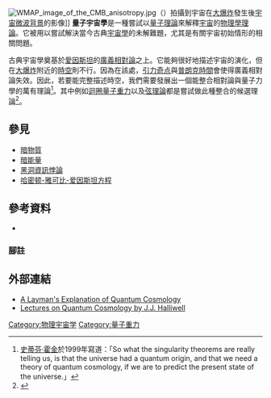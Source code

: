 {{noteTA|G1=物理學}}
[[File:WMAP_image_of_the_CMB_anisotropy.jpg|thumb]]（{{lang|en|WMAP}}）拍攝到宇宙在[[大爆炸|大爆炸]]發生後[[宇宙微波背景|宇宙微波背景]]的影像]]
'''量子宇宙學'''是一種嘗試以[[量子场论|量子理論]]來解釋[[宇宙|宇宙]]的[[理論物理學|物理學理論]]。它被用以嘗試解決當今古典[[宇宙学|宇宙學]]的未解難題，尤其是有關宇宙初始情形的相關問題。

古典宇宙學奠基於[[阿尔伯特·爱因斯坦|愛因斯坦]]的[[廣義相對論|廣義相對論]]之上。它能夠很好地描述宇宙的演化，但在[[大爆炸|大爆炸]]附近的[[時空|時空]]則不行。因為在該處，[[引力奇点|引力奇点]]與[[普朗克時間|普朗克時間]]會使得廣義相對論失效。因此，若要能完整描述時空，我們需要發展出一個能整合相對論與量子力學的萬有理論<ref>[[史蒂芬·霍金|史蒂芬·霍金]]於1999年寫道：「So what the singularity theorems are really telling us, is that the universe had a quantum origin, and that we need a theory of quantum cosmology, if we are to predict the present state of the universe.」{{cite web |url=http://www.hawking.org.uk/quantum-cosmology-m-theory-and-the-anthropic-principle.html |title=存档副本 |accessdate=2015-02-14  |deadurl=yes |archiveurl=https://web.archive.org/web/20150214222724/http://www.hawking.org.uk/quantum-cosmology-m-theory-and-the-anthropic-principle.html |archivedate=2015-02-14 }}</ref>。其中例如[[迴圈量子重力|迴圈量子重力]]以及[[弦理論|弦理論]]都是嘗試做此種整合的候選理論<ref>{{Cite journal|author = Klebanov, Igor|author2 = Maldacena, Juan|last-author-amp = yes|title = Solving Quantum Field Theories via Curved Spacetimes|journal = Physics Today|date = 2009|url = http://www.sns.ias.edu/~malda/Published.pdf|format = PDF|accessdate = May 2013|page = 28|doi = 10.1063/1.3074260|volume = 62|bibcode = 2009PhT....62a..28K}}</ref>。

== 參見 ==
{{Portal box|物理學|天文學}}
* [[暗物質|暗物質]]
* [[暗能量|暗能量]]
* [[黑洞資訊悖論|黑洞資訊悖論]]
* [[哈密顿-雅可比-爱因斯坦方程|哈密顿-雅可比-爱因斯坦方程]]

== 參考資料 ==
* {{cite journal|author=Martin Bojowald|title=Quantum Cosmology. A Fundamental Description of the Universe|journal=Lecture Notes in Physics|volume=835|publisher=Springer|year=2011|ISBN=978-1-4419-8276-6}}

=== 腳註 ===
{{Reflist}}

== 外部連結 ==
* [http://www.damtp.cam.ac.uk/user/gr/public/qg_qc.html A Layman's Explanation of Quantum Cosmology]
* [[arxiv:0909.2566|Lectures on Quantum Cosmology by J.J. Halliwell]]

{{Quantum gravity}}
{{Quantum mechanics topics}}
{{Physics-stub}}

[[Category:物理宇宙学|Category:物理宇宙学]]
[[Category:量子重力|Category:量子重力]]